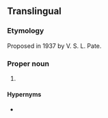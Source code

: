 ==Translingual==

===Etymology===
Proposed in 1937 by V. S. L. Pate.
{{wikipedia}}
{{wikispecies|Bembicinae}}

===Proper noun===
{{taxoninfl|i=1|g=und}}

# {{taxon|genus|family|Crabronidae|{{taxlink|Zyzzyx chilensis|species|noshow=1}}, a [[sand wasp]] that makes a buzzing sound}}

====Hypernyms====
* {{sense|genus}} {{Crabronidae Hypernyms}}